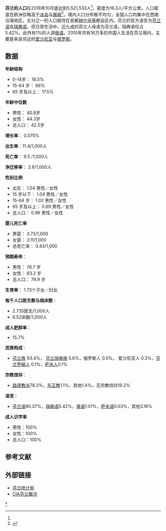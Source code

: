 '''芬兰的人口'''在2018年10月底达到5,521,533人<ref name="stat201810"/>。密度为16.3人/平方公里。人口密度在欧洲仅略高于[[冰岛|冰岛]]与[[挪威|挪威]]<ref>{{Cite web |url=http://epp.eurostat.ec.europa.eu/portal/page/portal/population/data/database |title=欧洲统计局 |accessdate=2011-12-08 |archive-date=2012-09-22 |archive-url=https://web.archive.org/web/20120922124353/http://epp.eurostat.ec.europa.eu/portal/page/portal/population/data/database |dead-url=no }}</ref>，境内人口分布极不均匀，全国人口均集中在西南沿海地区，五分之一的人口居住在首都[[赫尔辛基|赫尔辛基]]都会区内。芬兰的官方语言为[[芬兰语|芬兰语]]及[[瑞典语|瑞典语]]，但日常生活中，近九成的芬兰人母语为芬兰语，瑞典语仅占5.42%，此外有1%的人讲[[俄语|俄语]]。2010年共有16万多的外国人生活在芬兰境内，主要是来自邻近的[[爱沙尼亚|爱沙尼亚]]与[[俄罗斯|俄罗斯]]。

== 数据 ==
{{Historical populations
|title       = 歷回芬蘭人口普查
|type        = 
|align       = right
|width       = 15em
|footnote    = 1920-40:含[[佩察莫省|佩察莫省]]；1920-1930:含[[卡累利阿|卡累利阿]]。
|source      = 芬蘭統計局
|1920 |3364807
|1930 |3667067
|1940 |3887217
|1950 |4029803
|1960 |4446222
|1970 |4598336
|1980 |4784710
|1990 |4998478
|2000 |5181115
|2010 |5375276
}}
'''年龄结构'''
* 0-14岁： 16.5%
* 15-64 岁： 66%
* 65 岁及以上： 17.5%

'''年龄中位数'''
*男性： 40.8岁
*女性： 44.3岁
*总人口： 42.5岁

'''增长率'''： 0.075%

'''出生率'''：11.4/1,000人

'''死亡率'''： 9.5 /1,000人

'''净迁移率'''： 2.6/1,000人

'''性别比例'''
*出生： 1.04 男性／女性
*15 岁以下： 1.04 男性／女性 
*15-64 岁： 1.02 男性／女性
*65 岁及以上： 0.69 男性／女性 
*总人口： 0.96 男性／女性

'''婴儿死亡率'''
*男婴： 3.73/1,000
*女婴： 3.11/1,000 
*总死亡率： 3.43/1,000 

'''预期寿命'''：
*男性： 76.7 岁
*女性： 83.2 岁
*总人口： 79.9 岁

'''生育率'''： 1.73个子女／妇女

'''每千人口医生数与病床数'''：
*2.735医生/1,000人
*6.52床数/1,000人

'''成人肥胖率'''：
*15.7%

'''民族构成'''：
*[[芬兰族|芬兰族]] 93.4%， [[芬兰瑞典族|芬兰瑞典族]] 5.6%，俄罗斯人 0.5%， 爱沙尼亚人 0.3%，[[芬兰罗姆人|芬兰罗姆人]] 0.1%，[[萨米人|萨米人]]0.1%

'''宗教信仰'''：
*[[芬蘭福音信義會|路德教派]]78.3%，[[芬蘭正教會|东正教]]1.1%，其他1.4%，无宗教信仰19.2%

'''语言'''：
*[[芬兰语|芬兰语]]90.37%，[[瑞典语|瑞典语]]5.42%，[[俄语|俄语]]1.01%，[[萨米语|萨米语]]0.03%，其他3.16%

'''成人识字率'''
*男性：100%
*女性：100%
*总人口：100%

== 参考文献 ==
{{Reflist|30em|refs=
<ref name="stat201810">{{cite web | url = http://pxnet2.stat.fi/PXWeb/pxweb/fi/StatFin/StatFin__vrm__vamuu/statfin_vamuu_pxt_001.px/table/tableViewLayout2/?rxid=49d3711f-9254-4f42-8dcd-2440670c8127 | title = Ennakkoväkiluku sukupuolen mukaan alueittain 2018 | language = fi | publisher = Tilastokeskus | accessdate = 2018-12-10 }}{{Dead link|date=2019年12月 |bot=InternetArchiveBot |fix-attempted=yes }}</ref>
}}

== 外部链接 ==
* [http://www.stat.fi/tup/suoluk/suoluk_vaesto_en.html 芬兰统计局] {{Wayback|url=http://www.stat.fi/tup/suoluk/suoluk_vaesto_en.html |date=20190519125818 }}
* [https://www.cia.gov/library/publications/the-world-factbook/geos/fi.html CIA芬兰概况] {{Wayback|url=https://www.cia.gov/library/publications/the-world-factbook/geos/fi.html |date=20150919130804 }}

{{欧洲题目|人口}}

[[Category:芬兰人口|*]]